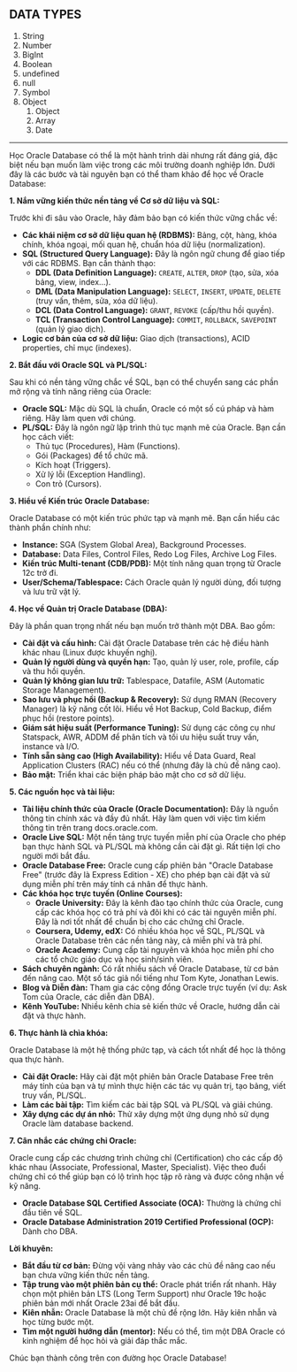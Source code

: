 ## DATA TYPES

1. String
2. Number
3. BigInt
4. Boolean
5. undefined
6. null
7. Symbol
8. Object
   1. Object
   2. Array
   3. Date

---

Học Oracle Database có thể là một hành trình dài nhưng rất đáng giá, đặc biệt nếu bạn muốn làm việc trong các môi trường doanh nghiệp lớn. Dưới đây là các bước và tài nguyên bạn có thể tham khảo để học về Oracle Database:

**1. Nắm vững kiến thức nền tảng về Cơ sở dữ liệu và SQL:**

Trước khi đi sâu vào Oracle, hãy đảm bảo bạn có kiến thức vững chắc về:

- **Các khái niệm cơ sở dữ liệu quan hệ (RDBMS):** Bảng, cột, hàng, khóa chính, khóa ngoại, mối quan hệ, chuẩn hóa dữ liệu (normalization).
- **SQL (Structured Query Language):** Đây là ngôn ngữ chung để giao tiếp với các RDBMS. Bạn cần thành thạo:
  - **DDL (Data Definition Language):** `CREATE`, `ALTER`, `DROP` (tạo, sửa, xóa bảng, view, index...).
  - **DML (Data Manipulation Language):** `SELECT`, `INSERT`, `UPDATE`, `DELETE` (truy vấn, thêm, sửa, xóa dữ liệu).
  - **DCL (Data Control Language):** `GRANT`, `REVOKE` (cấp/thu hồi quyền).
  - **TCL (Transaction Control Language):** `COMMIT`, `ROLLBACK`, `SAVEPOINT` (quản lý giao dịch).
- **Logic cơ bản của cơ sở dữ liệu:** Giao dịch (transactions), ACID properties, chỉ mục (indexes).

**2. Bắt đầu với Oracle SQL và PL/SQL:**

Sau khi có nền tảng vững chắc về SQL, bạn có thể chuyển sang các phần mở rộng và tính năng riêng của Oracle:

- **Oracle SQL:** Mặc dù SQL là chuẩn, Oracle có một số cú pháp và hàm riêng. Hãy làm quen với chúng.
- **PL/SQL:** Đây là ngôn ngữ lập trình thủ tục mạnh mẽ của Oracle. Bạn cần học cách viết:
  - Thủ tục (Procedures), Hàm (Functions).
  - Gói (Packages) để tổ chức mã.
  - Kích hoạt (Triggers).
  - Xử lý lỗi (Exception Handling).
  - Con trỏ (Cursors).

**3. Hiểu về Kiến trúc Oracle Database:**

Oracle Database có một kiến trúc phức tạp và mạnh mẽ. Bạn cần hiểu các thành phần chính như:

- **Instance:** SGA (System Global Area), Background Processes.
- **Database:** Data Files, Control Files, Redo Log Files, Archive Log Files.
- **Kiến trúc Multi-tenant (CDB/PDB):** Một tính năng quan trọng từ Oracle 12c trở đi.
- **User/Schema/Tablespace:** Cách Oracle quản lý người dùng, đối tượng và lưu trữ vật lý.

**4. Học về Quản trị Oracle Database (DBA):**

Đây là phần quan trọng nhất nếu bạn muốn trở thành một DBA. Bao gồm:

- **Cài đặt và cấu hình:** Cài đặt Oracle Database trên các hệ điều hành khác nhau (Linux được khuyến nghị).
- **Quản lý người dùng và quyền hạn:** Tạo, quản lý user, role, profile, cấp và thu hồi quyền.
- **Quản lý không gian lưu trữ:** Tablespace, Datafile, ASM (Automatic Storage Management).
- **Sao lưu và phục hồi (Backup & Recovery):** Sử dụng RMAN (Recovery Manager) là kỹ năng cốt lõi. Hiểu về Hot Backup, Cold Backup, điểm phục hồi (restore points).
- **Giám sát hiệu suất (Performance Tuning):** Sử dụng các công cụ như Statspack, AWR, ADDM để phân tích và tối ưu hiệu suất truy vấn, instance và I/O.
- **Tính sẵn sàng cao (High Availability):** Hiểu về Data Guard, Real Application Clusters (RAC) nếu có thể (nhưng đây là chủ đề nâng cao).
- **Bảo mật:** Triển khai các biện pháp bảo mật cho cơ sở dữ liệu.

**5. Các nguồn học và tài liệu:**

- **Tài liệu chính thức của Oracle (Oracle Documentation):** Đây là nguồn thông tin chính xác và đầy đủ nhất. Hãy làm quen với việc tìm kiếm thông tin trên trang docs.oracle.com.
- **Oracle Live SQL:** Một nền tảng trực tuyến miễn phí của Oracle cho phép bạn thực hành SQL và PL/SQL mà không cần cài đặt gì. Rất tiện lợi cho người mới bắt đầu.
- **Oracle Database Free:** Oracle cung cấp phiên bản "Oracle Database Free" (trước đây là Express Edition - XE) cho phép bạn cài đặt và sử dụng miễn phí trên máy tính cá nhân để thực hành.
- **Các khóa học trực tuyến (Online Courses):**
  - **Oracle University:** Đây là kênh đào tạo chính thức của Oracle, cung cấp các khóa học có trả phí và đôi khi có các tài nguyên miễn phí. Đây là nơi tốt nhất để chuẩn bị cho các chứng chỉ Oracle.
  - **Coursera, Udemy, edX:** Có nhiều khóa học về SQL, PL/SQL và Oracle Database trên các nền tảng này, cả miễn phí và trả phí.
  - **Oracle Academy:** Cung cấp tài nguyên và khóa học miễn phí cho các tổ chức giáo dục và học sinh/sinh viên.
- **Sách chuyên ngành:** Có rất nhiều sách về Oracle Database, từ cơ bản đến nâng cao. Một số tác giả nổi tiếng như Tom Kyte, Jonathan Lewis.
- **Blog và Diễn đàn:** Tham gia các cộng đồng Oracle trực tuyến (ví dụ: Ask Tom của Oracle, các diễn đàn DBA).
- **Kênh YouTube:** Nhiều kênh chia sẻ kiến thức về Oracle, hướng dẫn cài đặt và thực hành.

**6. Thực hành là chìa khóa:**

Oracle Database là một hệ thống phức tạp, và cách tốt nhất để học là thông qua thực hành.

- **Cài đặt Oracle:** Hãy cài đặt một phiên bản Oracle Database Free trên máy tính của bạn và tự mình thực hiện các tác vụ quản trị, tạo bảng, viết truy vấn, PL/SQL.
- **Làm các bài tập:** Tìm kiếm các bài tập SQL và PL/SQL và giải chúng.
- **Xây dựng các dự án nhỏ:** Thử xây dựng một ứng dụng nhỏ sử dụng Oracle làm database backend.

**7. Cân nhắc các chứng chỉ Oracle:**

Oracle cung cấp các chương trình chứng chỉ (Certification) cho các cấp độ khác nhau (Associate, Professional, Master, Specialist). Việc theo đuổi chứng chỉ có thể giúp bạn có lộ trình học tập rõ ràng và được công nhận về kỹ năng.

- **Oracle Database SQL Certified Associate (OCA):** Thường là chứng chỉ đầu tiên về SQL.
- **Oracle Database Administration 2019 Certified Professional (OCP):** Dành cho DBA.

**Lời khuyên:**

- **Bắt đầu từ cơ bản:** Đừng vội vàng nhảy vào các chủ đề nâng cao nếu bạn chưa vững kiến thức nền tảng.
- **Tập trung vào một phiên bản cụ thể:** Oracle phát triển rất nhanh. Hãy chọn một phiên bản LTS (Long Term Support) như Oracle 19c hoặc phiên bản mới nhất Oracle 23ai để bắt đầu.
- **Kiên nhẫn:** Oracle Database là một chủ đề rộng lớn. Hãy kiên nhẫn và học từng bước một.
- **Tìm một người hướng dẫn (mentor):** Nếu có thể, tìm một DBA Oracle có kinh nghiệm để học hỏi và giải đáp thắc mắc.

Chúc bạn thành công trên con đường học Oracle Database!
